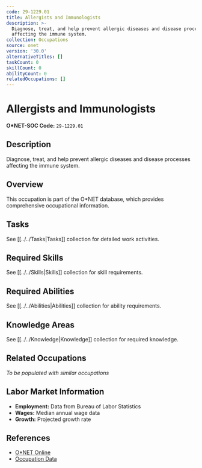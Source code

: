 ```yaml
---
code: 29-1229.01
title: Allergists and Immunologists
description: >-
  Diagnose, treat, and help prevent allergic diseases and disease processes
  affecting the immune system.
collection: Occupations
source: onet
version: '30.0'
alternativeTitles: []
taskCount: 0
skillCount: 0
abilityCount: 0
relatedOccupations: []
---
```

# Allergists and Immunologists

**O*NET-SOC Code:** `29-1229.01`

## Description

Diagnose, treat, and help prevent allergic diseases and disease processes affecting the immune system.

## Overview

This occupation is part of the O*NET database, which provides comprehensive occupational information.

## Tasks

See [[../../Tasks|Tasks]] collection for detailed work activities.

## Required Skills

See [[../../Skills|Skills]] collection for skill requirements.

## Required Abilities

See [[../../Abilities|Abilities]] collection for ability requirements.

## Knowledge Areas

See [[../../Knowledge|Knowledge]] collection for required knowledge.

## Related Occupations

*To be populated with similar occupations*

## Labor Market Information

- **Employment:** Data from Bureau of Labor Statistics
- **Wages:** Median annual wage data
- **Growth:** Projected growth rate

## References

- [O*NET Online](https://www.onetonline.org/link/summary/29-1229.01)
- [Occupation Data](https://www.onetcenter.org/)
